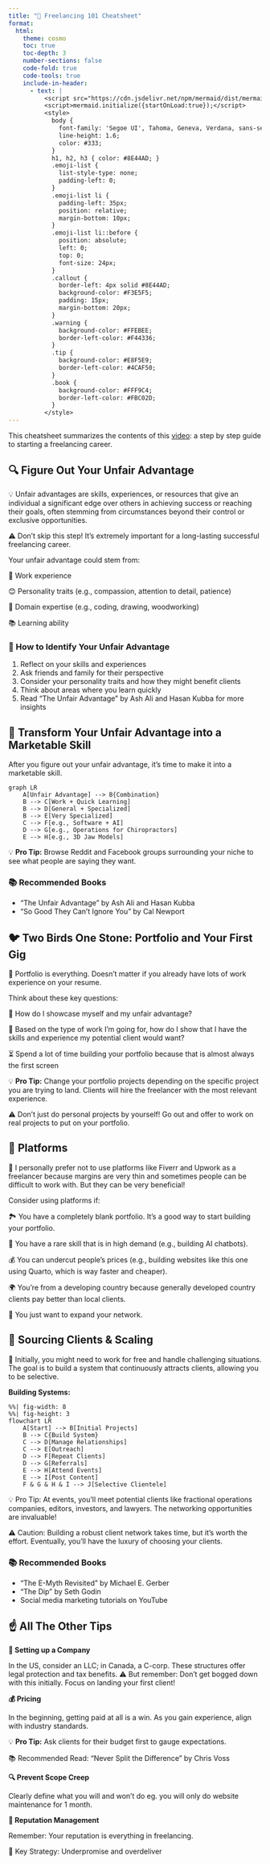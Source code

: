 ```yaml
---
title: "🚀 Freelancing 101 Cheatsheet"
format:
  html:
    theme: cosmo
    toc: true
    toc-depth: 3
    number-sections: false
    code-fold: true
    code-tools: true
    include-in-header:
      - text: |
          <script src="https://cdn.jsdelivr.net/npm/mermaid/dist/mermaid.min.js"></script>
          <script>mermaid.initialize({startOnLoad:true});</script>
          <style>
            body {
              font-family: 'Segoe UI', Tahoma, Geneva, Verdana, sans-serif;
              line-height: 1.6;
              color: #333;
            }
            h1, h2, h3 { color: #8E44AD; }
            .emoji-list {
              list-style-type: none;
              padding-left: 0;
            }
            .emoji-list li {
              padding-left: 35px;
              position: relative;
              margin-bottom: 10px;
            }
            .emoji-list li::before {
              position: absolute;
              left: 0;
              top: 0;
              font-size: 24px;
            }
            .callout {
              border-left: 4px solid #8E44AD;
              background-color: #F3E5F5;
              padding: 15px;
              margin-bottom: 20px;
            }
            .warning {
              background-color: #FFEBEE;
              border-left-color: #F44336;
            }
            .tip {
              background-color: #E8F5E9;
              border-left-color: #4CAF50;
            }
            .book {
              background-color: #FFF9C4;
              border-left-color: #FBC02D;
            }
          </style>
---
```


This cheatsheet summarizes the contents of this [video](https://quarto.org): a step by step guide to starting a freelancing career.

## 🔍 Figure Out Your Unfair Advantage

::: {.callout}
💡 Unfair advantages are skills, experiences, or resources that give an individual a significant edge over others in achieving success or reaching their goals, often stemming from circumstances beyond their control or exclusive opportunities.

::: {.warning}
⚠️ Don't skip this step! It's extremely important for a long-lasting successful freelancing career.
:::
:::

Your unfair advantage could stem from:

::: {.emoji-list}
👔 Work experience

😊 Personality traits (e.g., compassion, attention to detail, patience)

🧠 Domain expertise (e.g., coding, drawing, woodworking)

📚 Learning ability
:::

::: {.callout}
### 🔎 How to Identify Your Unfair Advantage

1. Reflect on your skills and experiences
2. Ask friends and family for their perspective
3. Consider your personality traits and how they might benefit clients
4. Think about areas where you learn quickly
5. Read "The Unfair Advantage" by Ash Ali and Hasan Kubba for more insights
:::

## 💼 Transform Your Unfair Advantage into a Marketable Skill

After you figure out your unfair advantage, it's time to make it into a marketable skill.

```mermaid
graph LR
    A[Unfair Advantage] --> B{Combination}
    B --> C[Work + Quick Learning]
    B --> D[General + Specialized]
    B --> E[Very Specialized]
    C --> F[e.g., Software + AI]
    D --> G[e.g., Operations for Chiropractors]
    E --> H[e.g., 3D Jaw Models]
```

::: {.callout .tip}
💡 **Pro Tip:** Browse Reddit and Facebook groups surrounding your niche to see what people are saying they want.
:::

::: {.callout .book}
### 📚 Recommended Books

- "The Unfair Advantage" by Ash Ali and Hasan Kubba
- "So Good They Can't Ignore You" by Cal Newport
:::

## 🐦 Two Birds One Stone: Portfolio and Your First Gig

::: {.callout}
💼 Portfolio is everything. Doesn't matter if you already have lots of work experience on your resume. 
:::

Think about these key questions:

::: {.emoji-list}
🤔 How do I showcase myself and my unfair advantage?

🎯 Based on the type of work I'm going for, how do I show that I have the skills and experience my potential client would want?

⏳ Spend a lot of time building your portfolio because that is almost always the first screen
:::

::: {.callout .tip}
💡 **Pro Tip:** Change your portfolio projects depending on the specific project you are trying to land. Clients will hire the freelancer with the most relevant experience.
:::

::: {.callout .warning}
⚠️ Don't just do personal projects by yourself! Go out and offer to work on real projects to put on your portfolio.
:::

## 🔧 Platforms

::: {.callout}
💼 I personally prefer not to use platforms like Fiverr and Upwork as a freelancer because margins are very thin and sometimes people can be difficult to work with. But they can be very beneficial!
:::


Consider using platforms if:

::: {.emoji-list}
🏞️ You have a completely blank portfolio. It's a good way to start building your portfolio.

🚀 You have a rare skill that is in high demand (e.g., building AI chatbots).

💰 You can undercut people's prices (e.g., building websites like this one using Quarto, which is way faster and cheaper).

🌍 You're from a developing country because generally developed country clients pay better than local clients.

🤝 You just want to expand your network.
:::

## 🌱 Sourcing Clients & Scaling

::: {.callout}
💼 Initially, you might need to work for free and handle challenging situations. The goal is to build a system that continuously attracts clients, allowing you to be selective.
:::
**Building Systems:**
```mermaid
%%| fig-width: 8
%%| fig-height: 3
flowchart LR
    A[Start] --> B[Initial Projects]
    B --> C{Build System}
    C --> D[Manage Relationships]
    C --> E[Outreach]
    D --> F[Repeat Clients]
    D --> G[Referrals]
    E --> H[Attend Events]
    E --> I[Post Content]
    F & G & H & I --> J[Selective Clientele]
```

::: {.callout .tip}
💡 Pro Tip: At events, you'll meet potential clients like fractional operations companies, editors, investors, and lawyers. The networking opportunities are invaluable!
:::
::: {.callout .warning}
⚠️ Caution: Building a robust client network takes time, but it's worth the effort. Eventually, you'll have the luxury of choosing your clients.
:::


::: {.callout .book}
### 📚 Recommended Books
- "The E-Myth Revisited" by Michael E. Gerber
- "The Dip" by Seth Godin
- Social media marketing tutorials on YouTube
:::

## ☝️ All The Other Tips 

**🏢 Setting up a Company**

::: {.callout}
In the US, consider an LLC; in Canada, a C-corp. These structures offer legal protection and tax benefits.
⚠️ But remember: Don't get bogged down with this initially. Focus on landing your first client!
:::

**💰 Pricing**

In the beginning, getting paid at all is a win. As you gain experience, align with industry standards. 

::: {.callout .tip}
💡 **Pro Tip:** Ask clients for their budget first to gauge expectations.
:::

::: {.book}
📚 Recommended Read: "Never Split the Difference" by Chris Voss
:::
**🔍 Prevent Scope Creep**

::: {.callout .warning}
Clearly define what you will and won't do eg. you will only do website maintenance for 1 month.
:::

**🌟 Reputation Management**

Remember: Your reputation is everything in freelancing.

::: {.callout}
🔑 Key Strategy: Underpromise and overdeliver
:::

